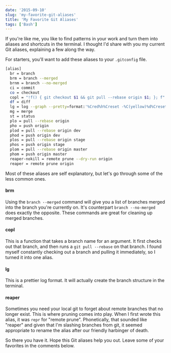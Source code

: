 ```yaml
---
date: '2015-09-10'
slug: 'my-favorite-git-aliases'
title: 'My Favorite Git Aliases'
tags: ['Bash']
---
```


If you're like me, you like to find patterns in your work and turn them into aliases and shortcuts in the terminal. I thought I'd share with you my current Git aliases, explaining a few along the way.

For starters, you'll want to add these aliases to your `.gitconfig` file.

```bash
[alias]
  br = branch
  brm = branch --merged
  brnm = branch --no-merged
  ci = commit
  co = checkout
  copl = "!f() { git checkout $1 && git pull --rebase origin $1; }; f"
  df = diff
  lg = log --graph --pretty=format:'%Cred%h%Creset -%C(yellow)%d%Creset %s %Cgreen(%cr) %C(bold blue)<%an>%Creset' --abbrev-commit --date=relative
  mg = merge
  st = status
  plo = pull --rebase origin
  pho = push origin
  plod = pull --rebase origin dev
  phod = push origin dev
  plos = pull --rebase origin stage
  phos = push origin stage
  plom = pull --rebase origin master
  phom = push origin master
  reaper-nokill = remote prune --dry-run origin
  reaper = remote prune origin
```

Most of these aliases are self explanatory, but let's go through some of the less common ones.

#### brm

Using the `branch --merged` command will give you a list of branches merged into the branch you're currently on. It's counterpart `branch --no-merged` does exactly the opposite. These commands are great for cleaning up merged branches.

#### copl

This is a function that takes a branch name for an argument. It first checks out that branch, and then runs a `git pull --rebase` on that branch. I found myself constantly checking out a branch and pulling it immediately, so I turned it into one alias.

#### lg

This is a prettier log format. It will actually create the branch structure in the terminal.

#### reaper

Sometimes you need your local git to forget about remote branches that no longer exist. This is where pruning comes into play. When I first wrote this alias, it was `repr` for "remote prune". Phonetically, that sounded like "reaper" and given that I'm slashing branches from git, it seemed appropriate to rename the alias after our friendly harbinger of death.

So there you have it. Hope this Git aliases help you out. Leave some of your favorites in the comments below.
